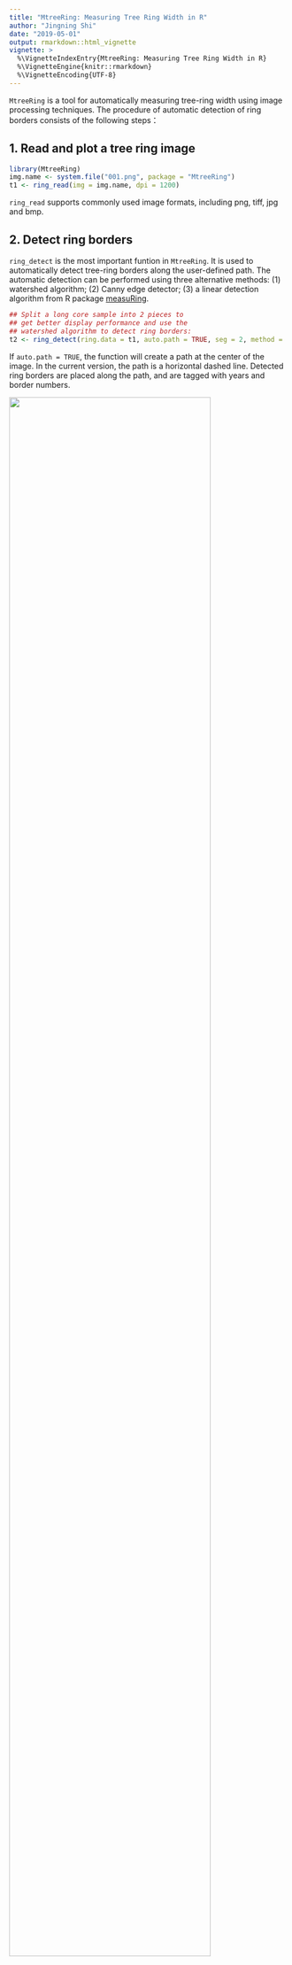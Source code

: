 ```yaml
---
title: "MtreeRing: Measuring Tree Ring Width in R"
author: "Jingning Shi"
date: "2019-05-01"
output: rmarkdown::html_vignette
vignette: >
  %\VignetteIndexEntry{MtreeRing: Measuring Tree Ring Width in R}
  %\VignetteEngine{knitr::rmarkdown}
  %\VignetteEncoding{UTF-8}
---
```


<!--require(knitr);require(markdown);knit("MtreeRing_vignette.Rmd")-->

`MtreeRing` is a tool for automatically measuring tree-ring width using image processing techniques. The procedure of automatic detection of ring borders consists of the following steps： 

## 1. Read and plot a tree ring image

```r
library(MtreeRing)
img.name <- system.file("001.png", package = "MtreeRing")
t1 <- ring_read(img = img.name, dpi = 1200)
```

`ring_read` supports commonly used image formats, including png, tiff, jpg and bmp.


## 2. Detect ring borders 

`ring_detect` is the most important funtion in `MtreeRing`. It is used to automatically detect tree-ring borders along the user-defined path. The automatic detection can be performed using three alternative methods: (1) watershed algorithm; (2) Canny edge detector; (3) a linear detection algorithm from R package [measuRing](https://CRAN.R-project.org/package=measuRing).

```r
## Split a long core sample into 2 pieces to
## get better display performance and use the
## watershed algorithm to detect ring borders:
t2 <- ring_detect(ring.data = t1, auto.path = TRUE, seg = 2, method = 'watershed')
```

If `auto.path = TRUE`, the function will create a path at the center of the image. In the current version, the path is a horizontal dashed line. Detected ring borders are placed along the path, and are tagged with years and border numbers.

<img src="img/single_path.png" width = 85% height = 85% />  

For increment cores with inclined rings, you can create two paths by setting `incline = TRUE`. The distance between adjacent rings and orientation of ring borders are used to correct the ring-width series.

```r
img.name <- system.file("incline.png", package = "MtreeRing")
t1 <- ring_read(img = img.name, dpi = 1200)
t2 <- ring_detect(ring.data = t1, incline = TRUE, method = 'watershed')
```

<img src="img/two_paths.png" width = 85% height = 85% />

## 3. Edit tree rings

You can manually add (remove) tree ring borders to (from) the image using the function `ring_modify`.

### 3.1 Remove tree rings

Assume that ring borders numbered from 1 to 4 were falsely identified as transitions between earlywood and latewood. Try to remove them with the following commands.

```r
img.name <- system.file("001.png", package = "MtreeRing")
t1 <- ring_read(img = img.name, dpi = 1200)
t2 <- ring_detect(ring.data = t1, auto.path = TRUE, method = 'watershed')
t2 <- ring_modify(ring.data = t2, del = c(1:4))
```

### 3.2 Add tree rings

We have just removed 4 ring borders, now re-add these borders by left-clicking on the image. See function's help for more details about mouse clicks.

```r
t2 <- ring_modify(ring.data = t2, add = TRUE)
```

## 4. Calculate ring-width series 

If all ring borders are correctly identified, you can generate a ring-width series in data frame format. Use `write.rwl` to export the ring-width series to an rwl file.

```r
rw.df <- ring_calculate(ring.data = t2, seriesID = "940220")
library(dplR) # A dendrochronological analysis package
fn <- tempfile(fileext=".rwl")
write.rwl(rwl.df = rw.df, fname = fn, format = "tucson")
```

